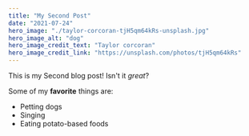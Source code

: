 ```yaml
---
title: "My Second Post"
date: "2021-07-24"
hero_image: "./taylor-corcoran-tjH5qm64kRs-unsplash.jpg"
hero_image_alt: "dog"
hero_image_credit_text: "Taylor corcoran"
hero_image_credit_link: "https://unsplash.com/photos/tjH5qm64kRs"
---
```

This is my Second blog post! Isn't it *great*?

Some of my **favorite** things are:

* Petting dogs
* Singing
* Eating potato-based foods